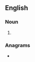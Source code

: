 {{also|Gaiters}}
==English==

===Noun===
{{head|en|noun plural form}}

# {{plural of|gaiter|lang=en}}

===Anagrams===
* {{anagrams|en|agister|aigrets|seagirt|stagier|tirages|triages}}
